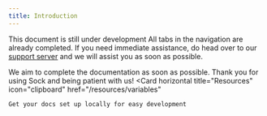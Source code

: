 ```yaml
---
title: Introduction
---
```


<Warning> This document is still under development </Warning>
All tabs in the navigation are already completed. If you need immediate assistance, do head over to our [support server](https://discord.gg/sock) and we will assist you as soon as possible.

We aim to complete the documentation as soon as possible. Thank you for using Sock and being patient with us!
<CardGroup cols={2}>
  <Card
    horizontal
    title="Resources"
    icon="clipboard"
    href="/resources/variables"
  >
    Get your docs set up locally for easy development
  </Card>
</CardGroup>
